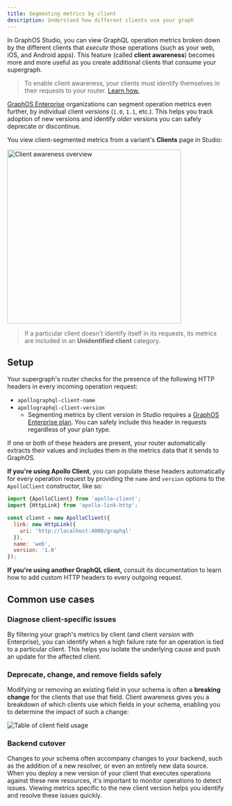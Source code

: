 ```yaml
---
title: Segmenting metrics by client
description: Understand how different clients use your graph
---
```


In GraphOS Studio, you can view GraphQL operation metrics broken down by the different clients that _execute_ those operations (such as your web, iOS, and Android apps). This feature (called **client awareness**) becomes more and more useful as you create additional clients that consume your supergraph.

> To enable client awareness, your clients must identify themselves in their requests to your router. [Learn how.](#setup)

[GraphOS Enterprise](https://www.apollographql.com/pricing) organizations can segment operation metrics even further, by individual client _versions_ (`1.0`, `1.1`, etc.). This helps you track adoption of new versions and identify _older_ versions you can safely deprecate or discontinue.

You view client-segmented metrics from a variant's **Clients** page in Studio:

<img
  src="../img/client-awareness/overview.jpg"
  className="screenshot"
  alt="Client awareness overview"
  width="400"
/>

> If a particular client doesn't identify itself in its requests, its metrics are included in an **Unidentified client** category.

## Setup

Your supergraph's router checks for the presence of the following HTTP headers in every incoming operation request:

- `apollographql-client-name`
- `apollographql-client-version`
  - Segmenting metrics by client version in Studio requires a [GraphOS Enterprise plan](https://www.apollographql.com/pricing). You can safely include this header in requests regardless of your plan type.

If one or both of these headers are present, your router automatically extracts their values and includes them in the metrics data that it sends to GraphOS.

**If you're using Apollo Client**, you can populate these headers automatically for every operation request by providing the `name` and `version` options to the `ApolloClient` constructor, like so:

```js {8-9}
import {ApolloClient} from 'apollo-client';
import {HttpLink} from 'apollo-link-http';

const client = new ApolloClient({
  link: new HttpLink({
    uri: 'http://localhost:4000/graphql'
  }),
  name: 'web',
  version: '1.0'
});
```

**If you're using another GraphQL client,** consult its documentation to learn how to add custom HTTP headers to every outgoing request.

## Common use cases

### Diagnose client-specific issues

By filtering your graph's metrics by client (and client _version_ with Enterprise), you can identify when a high failure rate for an operation is tied to a particular client. This helps you isolate the underlying cause and push an update for the affected client.

### Deprecate, change, and remove fields safely

Modifying or removing an existing field in your schema is often a **breaking change** for the clients that use that field. Client awareness gives you a breakdown of which clients use which fields in your schema, enabling you to determine the impact of such a change:

<img
  src="../img/client-awareness/field-usage.png"
  className="screenshot"
  alt="Table of client field usage"
/>

### Backend cutover

Changes to your schema often accompany changes to your backend, such as the addition of a new resolver, or even an entirely new data source. When you deploy a new version of your client that executes operations against these new resources, it's important to monitor operations to detect issues. Viewing metrics specific to the new client version helps you identify and resolve these issues quickly.
